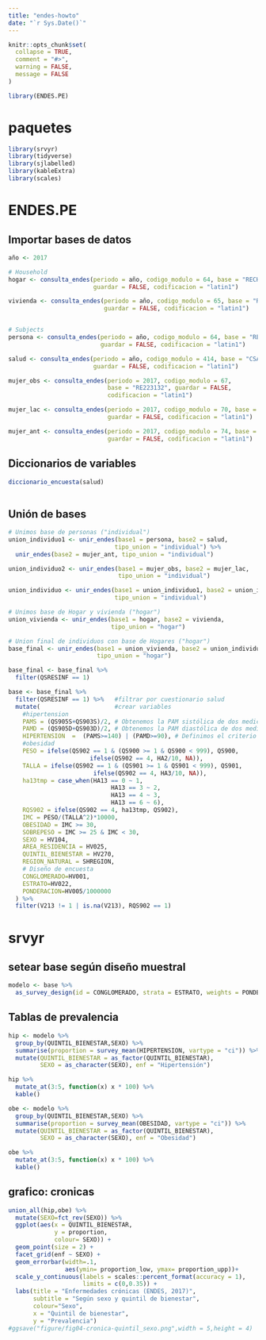 ```yaml
---
title: "endes-howto"
date: "`r Sys.Date()`"
---
```


```r
knitr::opts_chunk$set(
  collapse = TRUE,
  comment = "#>",
  warning = FALSE,
  message = FALSE
)
```

```r
library(ENDES.PE)
```


# paquetes

```r
library(srvyr)
library(tidyverse)
library(sjlabelled)
library(kableExtra)
library(scales)
```

# ENDES.PE

## Importar bases de datos

```r
año <- 2017

# Household
hogar <- consulta_endes(periodo = año, codigo_modulo = 64, base = "RECH0", 
                        guardar = FALSE, codificacion = "latin1") 

vivienda <- consulta_endes(periodo = año, codigo_modulo = 65, base = "RECH23",
                           guardar = FALSE, codificacion = "latin1")


# Subjects
persona <- consulta_endes(periodo = año, codigo_modulo = 64, base = "RECH1", 
                          guardar = FALSE, codificacion = "latin1")

salud <- consulta_endes(periodo = año, codigo_modulo = 414, base = "CSALUD01",
                        guardar = FALSE, codificacion = "latin1")

mujer_obs <- consulta_endes(periodo = 2017, codigo_modulo = 67, 
                            base = "RE223132", guardar = FALSE,
                            codificacion = "latin1")

mujer_lac <- consulta_endes(periodo = 2017, codigo_modulo = 70, base = "REC42",
                            guardar = FALSE, codificacion = "latin1")

mujer_ant <- consulta_endes(periodo = 2017, codigo_modulo = 74, base = "RECH5",
                            guardar = FALSE, codificacion = "latin1")
```

## Diccionarios de variables

```r
diccionario_encuesta(salud)
  
```

## Unión de bases

```r
# Unimos base de personas ("individual")
union_individuo1 <- unir_endes(base1 = persona, base2 = salud, 
                              tipo_union = "individual") %>% 
  unir_endes(base2 = mujer_ant, tipo_union = "individual")

union_individuo2 <- unir_endes(base1 = mujer_obs, base2 = mujer_lac,
                               tipo_union = "individual")

union_individuo <- unir_endes(base1 = union_individuo1, base2 = union_individuo2,
                              tipo_union = "individual")

# Unimos base de Hogar y vivienda ("hogar") 
union_vivienda <- unir_endes(base1 = hogar, base2 = vivienda, 
                             tipo_union = "hogar") 

# Union final de individuos con base de Hogares ("hogar")
base_final <- unir_endes(base1 = union_vivienda, base2 = union_individuo,
                         tipo_union = "hogar")

```


```r
base_final <- base_final %>% 
  filter(QSRESINF == 1)

base <- base_final %>% 
  filter(QSRESINF == 1) %>%   #filtrar por cuestionario salud
  mutate(                     #crear variables
    #hipertension
    PAMS = (QS905S+QS903S)/2, # Obtenemos la PAM sistólica de dos mediciones
    PAMD = (QS905D+QS903D)/2, # Obtenemos la PAM diastólica de dos mediciones
    HIPERTENSION  =  (PAMS>=140) | (PAMD>=90), # Definimos el criterio de HTA
    #obesidad
    PESO = ifelse(QS902 == 1 & (QS900 >= 1 & QS900 < 999), QS900,
                       ifelse(QS902 == 4, HA2/10, NA)),
    TALLA = ifelse(QS902 == 1 & (QS901 >= 1 & QS901 < 999), QS901,
                        ifelse(QS902 == 4, HA3/10, NA)),
    ha13tmp = case_when(HA13 == 0 ~ 1,
                             HA13 == 3 ~ 2,
                             HA13 == 4 ~ 3,
                             HA13 == 6 ~ 6),
    RQS902 = ifelse(QS902 == 4, ha13tmp, QS902),
    IMC = PESO/(TALLA^2)*10000,
    OBESIDAD = IMC >= 30, 
    SOBREPESO = IMC >= 25 & IMC < 30,
    SEXO = HV104,
    AREA_RESIDENCIA = HV025, 
    QUINTIL_BIENESTAR = HV270, 
    REGION_NATURAL = SHREGION,
    # Diseño de encuesta
    CONGLOMERADO=HV001,
    ESTRATO=HV022,
    PONDERACION=HV005/1000000
  ) %>% 
  filter(V213 != 1 | is.na(V213), RQS902 == 1)
```

# srvyr

## setear base según diseño muestral

```r
modelo <- base %>% 
  as_survey_design(id = CONGLOMERADO, strata = ESTRATO, weights = PONDERACION)

```

## Tablas de prevalencia

```r

hip <- modelo %>%  
  group_by(QUINTIL_BIENESTAR,SEXO) %>% 
  summarise(proportion = survey_mean(HIPERTENSION, vartype = "ci")) %>% 
  mutate(QUINTIL_BIENESTAR = as_factor(QUINTIL_BIENESTAR),
         SEXO = as_character(SEXO), enf = "Hipertensión")

hip %>%  
  mutate_at(3:5, function(x) x * 100) %>% 
  kable()
```

```r
obe <- modelo %>%  
  group_by(QUINTIL_BIENESTAR,SEXO) %>% 
  summarise(proportion = survey_mean(OBESIDAD, vartype = "ci")) %>% 
  mutate(QUINTIL_BIENESTAR = as_factor(QUINTIL_BIENESTAR),
         SEXO = as_character(SEXO), enf = "Obesidad") 

obe %>% 
  mutate_at(3:5, function(x) x * 100) %>%
  kable()
```

## grafico: cronicas

```r
union_all(hip,obe) %>% 
  mutate(SEXO=fct_rev(SEXO)) %>% 
  ggplot(aes(x = QUINTIL_BIENESTAR,
             y = proportion,
             colour= SEXO)) +
  geom_point(size = 2) +
  facet_grid(enf ~ SEXO) +
  geom_errorbar(width=.1, 
                aes(ymin= proportion_low, ymax= proportion_upp))+
  scale_y_continuous(labels = scales::percent_format(accuracy = 1), 
                     limits = c(0,0.35)) +
  labs(title = "Enfermedades crónicas (ENDES, 2017)",
       subtitle = "Según sexo y quintil de bienestar",
       colour="Sexo",
       x = "Quintil de bienestar", 
       y = "Prevalencia")
#ggsave("figure/fig04-cronica-quintil_sexo.png",width = 5,height = 4)
```

